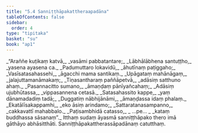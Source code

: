 ```yaml
---
title: "5.4 Sanniṭṭhāpakattheraapadāna"
tableOfContents: false
sidebar:
  order: 4
type: "tipitaka"
basket: "su"
book: "ap1"
---
```



<DynamicBreadcrumb />

<Division number="70" book="ap1" bookNo="20" page="108">

<Paragraph number="1284" type="verses" book="ap1">
_“Araññe kuṭikaṃ katvā,_  
_vasāmi pabbatantare;_  
_Lābhālābhena santuṭṭho,_  
_yasena ayasena ca._  

</Paragraph>

</Division>
<Division number="71" book="ap1" bookNo="20" page="108">

<Paragraph number="1285" type="verses" book="ap1">
_Padumuttaro lokavidū,_  
_āhutīnaṃ paṭiggaho;_  
_Vasīsatasahassehi,_  
_āgacchi mama santikaṃ._  

</Paragraph>

</Division>
<Division number="72" book="ap1" bookNo="20" page="108">

<Paragraph number="1286" type="verses" book="ap1">
_Upāgataṃ mahānāgaṃ,_  
_jalajuttamanāmakaṃ;_  
_Tiṇasantharaṃ paññāpetvā,_  
_adāsiṃ satthuno ahaṃ._  

</Paragraph>

</Division>
<Division number="73" book="ap1" bookNo="20" page="108">

<Paragraph number="1287" type="verses" book="ap1">
_Pasannacitto sumano,_  
_āmaṇḍaṃ pānīyañcahaṃ;_  
_Adāsiṃ ujubhūtassa,_  
_vippasannena cetasā._  

</Paragraph>

</Division>
<Division number="74" book="ap1" bookNo="20" page="108">

<Paragraph number="1288" type="verses" book="ap1">
_Satasahassito kappe,_  
_yaṃ dānamadadiṃ tadā;_  
_Duggatiṃ nābhijānāmi,_  
_āmaṇḍassa idaṃ phalaṃ._  

</Paragraph>

</Division>
<Division number="75" book="ap1" bookNo="20" page="108">

<Paragraph number="1289" type="verses" book="ap1">
_Ekatālīsakappamhi,_  
_eko āsiṃ arindamo;_  
_Sattaratanasampanno,_  
_cakkavattī mahabbalo._  

</Paragraph>

</Division>
<Division number="76" book="ap1" bookNo="20" page="108">

<Paragraph number="1290" type="verses" book="ap1">
_Paṭisambhidā catasso,_  
_ …pe… _  
_kataṃ buddhassa sāsanaṃ”._  

</Paragraph>

<Paragraph number="1291" book="ap1">
Itthaṃ sudaṃ āyasmā sanniṭṭhāpako thero imā gāthāyo abhāsitthāti.

</Paragraph>
</Division>

<Paragraph number="1292" type="center" book="ap1">
Sanniṭṭhāpakattherassāpadānaṃ catutthaṃ.
</Paragraph>